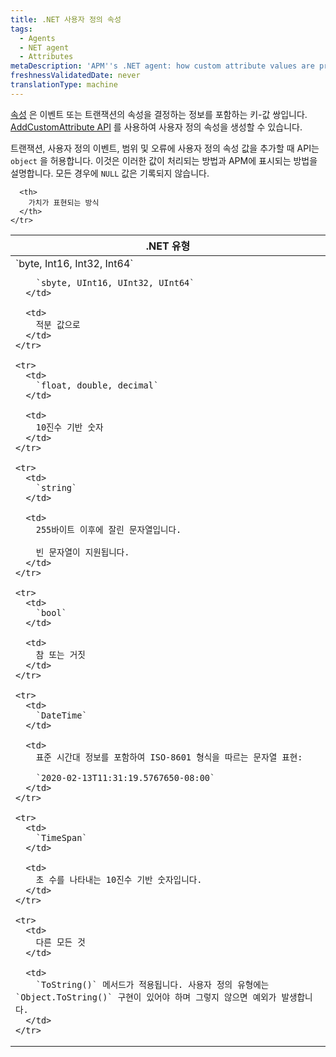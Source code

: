 ```yaml
---
title: .NET 사용자 정의 속성
tags:
  - Agents
  - NET agent
  - Attributes
metaDescription: 'APM''s .NET agent: how custom attribute values are processed and how they will appear in APM.'
freshnessValidatedDate: never
translationType: machine
---
```


[속성](/docs/features/agent-attributes) 은 이벤트 또는 트랜잭션의 속성을 결정하는 정보를 포함하는 키-값 쌍입니다. [AddCustomAttribute API](/docs/agents/net-agent/net-agent-api/itransaction/#addcustomattribute) 를 사용하여 사용자 정의 속성을 생성할 수 있습니다.

트랜잭션, 사용자 정의 이벤트, 범위 및 오류에 사용자 정의 속성 값을 추가할 때 API는 `object` 을 허용합니다. 이것은 이러한 값이 처리되는 방법과 APM에 표시되는 방법을 설명합니다. 모든 경우에 `NULL` 값은 기록되지 않습니다.

<table>
  <thead>
    <tr>
      <th>
        .NET 유형
      </th>

      <th>
        가치가 표현되는 방식
      </th>
    </tr>
  </thead>

  <tbody>
    <tr>
      <td>
        `byte, Int16, Int32, Int64`

        `sbyte, UInt16, UInt32, UInt64`
      </td>

      <td>
        적분 값으로
      </td>
    </tr>

    <tr>
      <td>
        `float, double, decimal`
      </td>

      <td>
        10진수 기반 숫자
      </td>
    </tr>

    <tr>
      <td>
        `string`
      </td>

      <td>
        255바이트 이후에 잘린 문자열입니다.

        빈 문자열이 지원됩니다.
      </td>
    </tr>

    <tr>
      <td>
        `bool`
      </td>

      <td>
        참 또는 거짓
      </td>
    </tr>

    <tr>
      <td>
        `DateTime`
      </td>

      <td>
        표준 시간대 정보를 포함하여 ISO-8601 형식을 따르는 문자열 표현:

        `2020-02-13T11:31:19.5767650-08:00`
      </td>
    </tr>

    <tr>
      <td>
        `TimeSpan`
      </td>

      <td>
        초 수를 나타내는 10진수 기반 숫자입니다.
      </td>
    </tr>

    <tr>
      <td>
        다른 모든 것
      </td>

      <td>
        `ToString()` 메서드가 적용됩니다. 사용자 정의 유형에는 `Object.ToString()` 구현이 있어야 하며 그렇지 않으면 예외가 발생합니다.
      </td>
    </tr>
  </tbody>
</table>